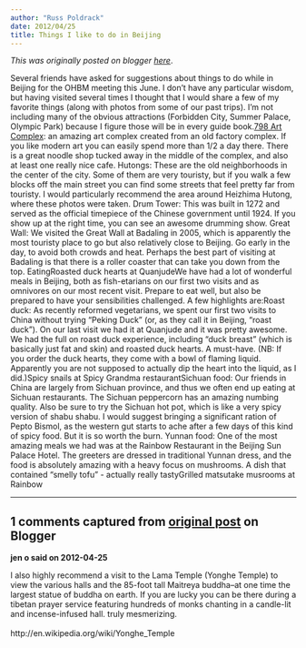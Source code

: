 ```yaml
---
author: "Russ Poldrack"
date: 2012/04/25
title: Things I like to do in Beijing
---
```


*This was originally posted on blogger [here](https://russpoldrack.blogspot.com/2012/04/things-i-like-to-do-in-beijing.html)*.

Several friends have asked for suggestions about things to do while in Beijing for the OHBM meeting this June.  I don't have any particular wisdom, but having visited several times I thought that I would share a few of my favorite things (along with photos from some of our past trips).  I'm not including many of the obvious attractions (Forbidden City, Summer Palace, Olympic Park) because I figure those will be in every guide book.[798 Art Complex](http://www.798space.com/subpage_en.asp?classid=17): an amazing art complex created from an old factory complex.  If you like modern art you can easily spend more than 1/2 a day there. There is a great noodle shop tucked away in the middle of the complex, and also at least one really nice cafe. Hutongs: These are the old neighborhoods in the center of the city.  Some of them are very touristy, but if you walk a few blocks off the main street you can find some streets that feel pretty far from touristy. I would particularly recommend the area around Heizhima Hutong, where these photos were taken.  Drum Tower: This was built in 1272 and served as the official timepiece of the Chinese government until 1924.  If you show up at the right time, you can see an awesome drumming show. Great Wall:  We visited the Great Wall at Badaling in 2005, which is apparently the most touristy place to go but also relatively close to Beijing.  Go early in the day, to avoid both crowds and heat.  Perhaps the best part of visiting at Badaling is that there is a roller coaster that can take you down from the top.    EatingRoasted duck hearts at QuanjudeWe have had a lot of wonderful meals in Beijing, both as fish-etarians on our first two visits and as omnivores on our most recent visit. Prepare to eat well, but also be prepared to have your sensibilities challenged.  A few highlights are:Roast duck:  As recently reformed vegetarians, we spent our first two visits to China without trying "Peking Duck" (or, as they call it in Beijing, "roast duck").  On our last visit we had it at Quanjude and it was pretty awesome.  We had the full on roast duck experience, including "duck breast" (which is basically just fat and skin) and roasted duck hearts.  A must-have. (NB: If you order the duck hearts, they come with a bowl of flaming liquid.  Apparently you are not supposed to actually dip the heart into the liquid, as I did.)Spicy snails at Spicy Grandma restaurantSichuan food: Our friends in China are largely from Sichuan province, and thus we often end up eating at Sichuan restaurants.  The Sichuan peppercorn has an amazing numbing quality.  Also be sure to try the Sichuan hot pot, which is like a very spicy version of shabu shabu.  I would suggest bringing a significant ration of Pepto Bismol, as the western gut starts to ache after a few days of this kind of spicy food.  But it is so worth the burn. Yunnan food:  One of the  most amazing meals we had was at the Rainbow Restaurant in the Beijing Sun Palace Hotel. The greeters are dressed in traditional Yunnan dress, and the food is absolutely amazing with a heavy focus on mushrooms.  A dish that contained "smelly tofu" - actually really tastyGrilled matsutake musrooms at Rainbow

---

## 1 comments captured from [original post](https://russpoldrack.blogspot.com/2012/04/things-i-like-to-do-in-beijing.html) on Blogger

**jen o said on 2012-04-25**

I also highly recommend a visit to the Lama Temple (Yonghe Temple) to view the various halls and the 85-foot tall Maitreya buddha--at one time the largest statue of buddha on earth. If you are lucky you can be there during a tibetan prayer service featuring hundreds of monks chanting in a candle-lit and incense-infused hall. truly mesmerizing.<br /><br />http://en.wikipedia.org/wiki/Yonghe_Temple

